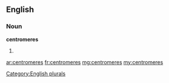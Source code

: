 ==English==

===Noun===
'''centromeres'''

# {{plural of|centromere}}

[[Category:English plurals]]

[[ar:centromeres]]
[[fr:centromeres]]
[[mg:centromeres]]
[[my:centromeres]]